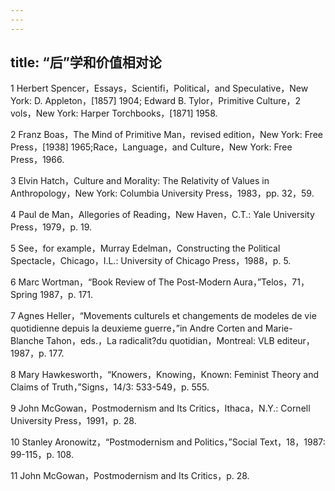 ```yaml
---
---
---
```

title: “后”学和价值相对论
---




1 Herbert Spencer，Essays，Scientifi，Political，and Speculative，New York: D. Appleton，[1857] 1904; Edward B. Tylor，Primitive Culture，2 vols，New York: Harper Torchbooks，[1871] 1958.

2 Franz Boas，The Mind of Primitive Man，revised edition，New York: Free Press，[1938] 1965;Race，Language，and Culture，New York: Free Press，1966.

3 Elvin Hatch，Culture and Morality: The Relativity of Values in Anthropology，New York: Columbia University Press，1983，pp. 32，59.

4 Paul de Man，Allegories of Reading，New Haven，C.T.: Yale University Press，1979，p. 19.

5 See，for example，Murray Edelman，Constructing the Political Spectacle，Chicago，I.L.: University of Chicago Press，1988，p. 5.

6 Marc Wortman，“Book Review of The Post-Modern Aura，”Telos，71，Spring 1987，p. 171.

7 Agnes Heller，“Movements culturels et changements de modeles de vie quotidienne depuis la deuxieme guerre，”in Andre Corten and Marie-Blanche Tahon，eds.，La radicalit?du quotidian，Montreal: VLB editeur，1987，p. 177.

8 Mary Hawkesworth，“Knowers，Knowing，Known: Feminist Theory and Claims of Truth，”Signs，14/3: 533-549，p. 555.

9 John McGowan，Postmodernism and Its Critics，Ithaca，N.Y.: Cornell University Press，1991，p. 28.

10 Stanley Aronowitz，“Postmodernism and Politics，”Social Text，18，1987: 99-115，p. 108.

11 John McGowan，Postmodernism and Its Critics，p. 28.